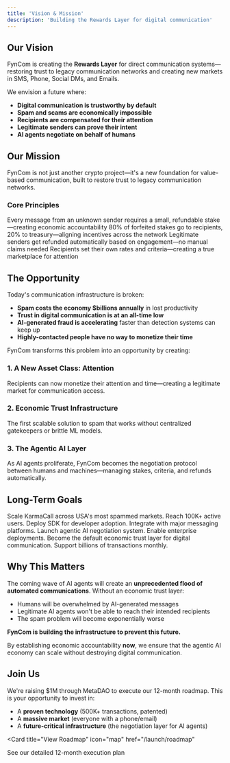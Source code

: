 ```yaml
---
title: 'Vision & Mission'
description: 'Building the Rewards Layer for digital communication'
---
```


## Our Vision

FynCom is creating the **Rewards Layer** for direct communication systems—restoring trust to legacy communication networks and creating new markets in SMS, Phone, Social DMs, and Emails.

We envision a future where:
- **Digital communication is trustworthy by default**
- **Spam and scams are economically impossible**
- **Recipients are compensated for their attention**
- **Legitimate senders can prove their intent**
- **AI agents negotiate on behalf of humans**

## Our Mission

FynCom is not just another crypto project—it's a new foundation for value-based communication, built to restore trust to legacy communication networks.

### Core Principles

<CardGroup cols={2}>
  <Card title="Economic Proof-of-Intent" icon="shield-check">
    Every message from an unknown sender requires a small, refundable stake—creating economic accountability
  </Card>
  <Card title="Fair Value Exchange" icon="scale-balanced">
    80% of forfeited stakes go to recipients, 20% to treasury—aligning incentives across the network
  </Card>
  <Card title="Automatic Refunds" icon="rotate-left">
    Legitimate senders get refunded automatically based on engagement—no manual claims needed
  </Card>
  <Card title="User Control" icon="sliders">
    Recipients set their own rates and criteria—creating a true marketplace for attention
  </Card>
</CardGroup>

## The Opportunity

Today's communication infrastructure is broken:
- **Spam costs the economy $billions annually** in lost productivity
- **Trust in digital communication is at an all-time low**
- **AI-generated fraud is accelerating** faster than detection systems can keep up
- **Highly-contacted people have no way to monetize their time**

FynCom transforms this problem into an opportunity by creating:

### 1. A New Asset Class: Attention
Recipients can now monetize their attention and time—creating a legitimate market for communication access.

### 2. Economic Trust Infrastructure
The first scalable solution to spam that works without centralized gatekeepers or brittle ML models.

### 3. The Agentic AI Layer
As AI agents proliferate, FynCom becomes the negotiation protocol between humans and machines—managing stakes, criteria, and refunds automatically.

## Long-Term Goals

<Steps>
  <Step title="Year 1: Prove Market Fit">
    Scale KarmaCall across USA's most spammed markets. Reach 100K+ active users. Deploy SDK for developer adoption.
  </Step>
  <Step title="Year 2: Platform Expansion">
    Integrate with major messaging platforms. Launch agentic AI negotiation system. Enable enterprise deployments.
  </Step>
  <Step title="Year 3: Global Standard">
    Become the default economic trust layer for digital communication. Support billions of transactions monthly.
  </Step>
</Steps>

## Why This Matters

The coming wave of AI agents will create an **unprecedented flood of automated communications**. Without an economic trust layer:
- Humans will be overwhelmed by AI-generated messages
- Legitimate AI agents won't be able to reach their intended recipients
- The spam problem will become exponentially worse

**FynCom is building the infrastructure to prevent this future.**

By establishing economic accountability **now**, we ensure that the agentic AI economy can scale without destroying digital communication.

## Join Us

We're raising $1M through MetaDAO to execute our 12-month roadmap. This is your opportunity to invest in:
- A **proven technology** (500K+ transactions, patented)
- A **massive market** (everyone with a phone/email)
- A **future-critical infrastructure** (the negotiation layer for AI agents)

<Card
  title="View Roadmap"
  icon="map"
  href="/launch/roadmap"
>
  See our detailed 12-month execution plan
</Card>
